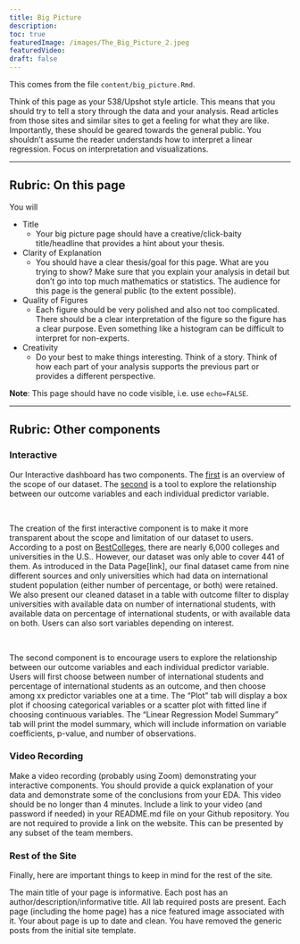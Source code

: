 ```yaml
---
title: Big Picture
description:
toc: true
featuredImage: /images/The_Big_Picture_2.jpeg
featuredVideo:
draft: false
---
```


This comes from the file `content/big_picture.Rmd`.

Think of this page as your 538/Upshot style article. This means that you should try to tell a story through the data and your analysis. Read articles from those sites and similar sites to get a feeling for what they are like. Importantly, these should be geared towards the general public. You shouldn't assume the reader understands how to interpret a linear regression. Focus on interpretation and visualizations.

---

## Rubric: On this page

You will



* Title
  * Your big picture page should have a creative/click-baity title/headline that provides a hint about your thesis.
* Clarity of Explanation
  * You should have a clear thesis/goal for this page. What are you trying to show? Make sure that you explain your analysis in detail but don't go into top much mathematics or statistics. The audience for this page is the general public (to the extent possible).
* Quality of Figures
  * Each figure should be very polished and also not too complicated. There should be a clear interpretation of the figure so the figure has a clear purpose. Even something like a histogram can be difficult to interpret for non-experts.
* Creativity
  * Do your best to make things interesting. Think of a story. Think of how each part of your analysis supports the previous part or provides a different perspective.
  
**Note**: This page should have no code visible, i.e. use `echo=FALSE`.  

---

## Rubric: Other components

### Interactive


Our Interactive dashboard has two components. The [first](link) is an overview of the scope of our dataset. The [second](link) is a tool to explore the relationship between our outcome variables and each individual predictor variable. 

<br>

The creation of the first interactive component is to make it more transparent about the scope and limitation of our dataset to users. According to a post on [BestColleges](https://www.bestcolleges.com/blog/how-many-colleges-in-us/), there are nearly 6,000 colleges and universities in the U.S.. However, our dataset was only able to cover 441 of them. As introduced in the Data Page[link], our final dataset came from nine different sources and only universities which had data on international student population (either number of percentage, or both) were retained. We also present our cleaned dataset in a table with outcome filter to display universities with available data on number of international students, with available data on percentage of international students, or with available data on both. Users can also sort variables depending on interest.

<br>

The second component is to encourage users to explore the relationship between our outcome variables and each individual predictor variable. Users will first choose between number of international students and percentage of international students as an outcome, and then choose among xx predictor variables one at a time. The “Plot” tab will display a box plot if choosing categorical variables or a scatter plot with fitted line if choosing continuous variables. The “Linear Regression Model Summary” tab will print the model summary, which will include information on variable coefficients, p-value, and number of observations.



### Video Recording

Make a video recording (probably using Zoom) demonstrating your interactive components.
You should provide a quick explanation of your data and demonstrate some of the conclusions from your EDA.
This video should be no longer than 4 minutes.
Include a link to your video (and password if needed) in your README.md file on your Github repository. You are not required to provide a link on the website.
This can be presented by any subset of the team members.


### Rest of the Site

Finally, here are important things to keep in mind for the rest of the site. 

The main title of your page is informative.
Each post has an author/description/informative title.
All lab required posts are present.
Each page (including the home page) has a nice featured image associated with it.
Your about page is up to date and clean.
You have removed the generic posts from the initial site template.
